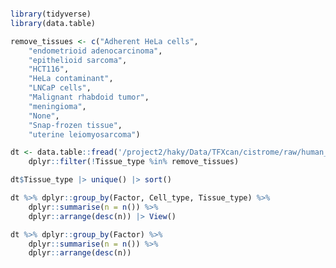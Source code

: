 
```r

```


```r
library(tidyverse)
library(data.table)
```


```r
remove_tissues <- c("Adherent HeLa cells", 
    "endometrioid adenocarcinoma",
    "epithelioid sarcoma",
    "HCT116",
    "HeLa contaminant",
    "LNCaP cells",
    "Malignant rhabdoid tumor",
    "meningioma",
    "None",
    "Snap-frozen tissue",
    "uterine leiomyosarcoma")
```

```r
dt <- data.table::fread('/project2/haky/Data/TFXcan/cistrome/raw/human_factor_full_QC.txt') %>%
    dplyr::filter(!Tissue_type %in% remove_tissues)
```

```r
dt$Tissue_type |> unique() |> sort()
```

```r
dt %>% dplyr::group_by(Factor, Cell_type, Tissue_type) %>%
    dplyr::summarise(n = n()) %>%
    dplyr::arrange(desc(n)) |> View()
```


```r
dt %>% dplyr::group_by(Factor) %>%
    dplyr::summarise(n = n()) %>%
    dplyr::arrange(desc(n))
```



```r

```